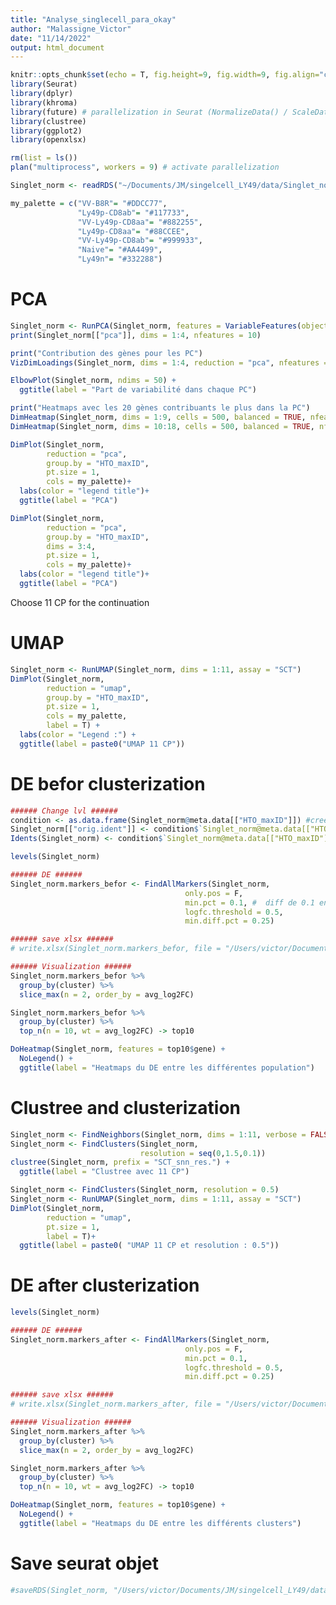 ```yaml
---
title: "Analyse_singlecell_para_okay"
author: "Malassigne_Victor"
date: "11/14/2022"
output: html_document
---
```


```r
knitr::opts_chunk$set(echo = T, fig.height=9, fig.width=9, fig.align="center")
library(Seurat)
library(dplyr)
library(khroma)
library(future) # parallelization in Seurat (NormalizeData() / ScaleData() / JackStraw() / FindMarkers() / FindIntegrationAnchors() / FindClusters() - if clustering over multiple resolutions)
library(clustree)
library(ggplot2)
library(openxlsx)
```

```r
rm(list = ls())
plan("multiprocess", workers = 9) # activate parallelization
```

```r
Singlet_norm <- readRDS("~/Documents/JM/singelcell_LY49/data/Singlet_norm.RDS")

my_palette = c("VV-B8R"= "#DDCC77",
               "Ly49p-CD8ab"= "#117733",
               "VV-Ly49p-CD8aa"= "#882255",
               "Ly49p-CD8aa"= "#88CCEE",
               "VV-Ly49p-CD8ab"= "#999933",
               "Naive"= "#AA4499",
               "Ly49n"= "#332288")
```

# PCA   
```r
Singlet_norm <- RunPCA(Singlet_norm, features = VariableFeatures(object = Singlet_norm), assay = "SCT")
print(Singlet_norm[["pca"]], dims = 1:4, nfeatures = 10)

print("Contribution des gènes pour les PC")
VizDimLoadings(Singlet_norm, dims = 1:4, reduction = "pca", nfeatures = 10)

ElbowPlot(Singlet_norm, ndims = 50) +
  ggtitle(label = "Part de variabilité dans chaque PC")

print("Heatmaps avec les 20 gènes contribuants le plus dans la PC")
DimHeatmap(Singlet_norm, dims = 1:9, cells = 500, balanced = TRUE, nfeatures = 20)
DimHeatmap(Singlet_norm, dims = 10:18, cells = 500, balanced = TRUE, nfeatures = 20)

DimPlot(Singlet_norm,
        reduction = "pca",
        group.by = "HTO_maxID",
        pt.size = 1,
        cols = my_palette)+
  labs(color = "legend title")+
  ggtitle(label = "PCA")

DimPlot(Singlet_norm, 
        reduction = "pca",
        group.by = "HTO_maxID",
        dims = 3:4,
        pt.size = 1,
        cols = my_palette)+
  labs(color = "legend title")+
  ggtitle(label = "PCA")
```
  
Choose 11 CP for the continuation  

# UMAP  
```r
Singlet_norm <- RunUMAP(Singlet_norm, dims = 1:11, assay = "SCT")
DimPlot(Singlet_norm, 
        reduction = "umap",
        group.by = "HTO_maxID", 
        pt.size = 1, 
        cols = my_palette,
        label = T) +
  labs(color = "Legend :") +
  ggtitle(label = paste0("UMAP 11 CP"))
```

# DE befor clusterization  
```r
###### Change lvl ###### 
condition <- as.data.frame(Singlet_norm@meta.data[["HTO_maxID"]]) #creer un df de tous tes idividus
Singlet_norm[["orig.ident"]] <- condition$`Singlet_norm@meta.data[["HTO_maxID"]]`  #on passe la 1er colonne
Idents(Singlet_norm) <- condition$`Singlet_norm@meta.data[["HTO_maxID"]]`  # reviens a faire un levels

levels(Singlet_norm)

###### DE ###### 
Singlet_norm.markers_befor <- FindAllMarkers(Singlet_norm, 
                                       only.pos = F, 
                                       min.pct = 0.1, #  diff de 0.1 entre les deux conditions
                                       logfc.threshold = 0.5,
                                       min.diff.pct = 0.25) 

###### save xlsx ###### 
# write.xlsx(Singlet_norm.markers_befor, file = "/Users/victor/Documents/JM/singelcell_LY49/SC_Ly49_10X/results/DE_befor_clusterization.xlsx")

###### Visualization ###### 
Singlet_norm.markers_befor %>%
  group_by(cluster) %>%
  slice_max(n = 2, order_by = avg_log2FC)

Singlet_norm.markers_befor %>%
  group_by(cluster) %>%
  top_n(n = 10, wt = avg_log2FC) -> top10

DoHeatmap(Singlet_norm, features = top10$gene) + 
  NoLegend() +
  ggtitle(label = "Heatmaps du DE entre les différentes population")
```

# Clustree and clusterization  
```r
Singlet_norm <- FindNeighbors(Singlet_norm, dims = 1:11, verbose = FALSE)
Singlet_norm <- FindClusters(Singlet_norm, 
                             resolution = seq(0,1.5,0.1))
clustree(Singlet_norm, prefix = "SCT_snn_res.") + 
  ggtitle(label = "Clustree avec 11 CP")

Singlet_norm <- FindClusters(Singlet_norm, resolution = 0.5)
Singlet_norm <- RunUMAP(Singlet_norm, dims = 1:11, assay = "SCT")
DimPlot(Singlet_norm, 
        reduction = "umap", 
        pt.size = 1,
        label = T)+
  ggtitle(label = paste0( "UMAP 11 CP et resolution : 0.5"))
```

# DE after clusterization  
```r
levels(Singlet_norm)

###### DE ###### 
Singlet_norm.markers_after <- FindAllMarkers(Singlet_norm, 
                                       only.pos = F, 
                                       min.pct = 0.1, 
                                       logfc.threshold = 0.5,
                                       min.diff.pct = 0.25)

###### save xlsx ###### 
# write.xlsx(Singlet_norm.markers_after, file = "/Users/victor/Documents/JM/singelcell_LY49/SC_Ly49_10X/results/DE_after_clusterization.xlsx")

###### Visualization ###### 
Singlet_norm.markers_after %>%
  group_by(cluster) %>%
  slice_max(n = 2, order_by = avg_log2FC)

Singlet_norm.markers_after %>%
  group_by(cluster) %>%
  top_n(n = 10, wt = avg_log2FC) -> top10

DoHeatmap(Singlet_norm, features = top10$gene) + 
  NoLegend() +
  ggtitle(label = "Heatmaps du DE entre les différents clusters")
```

# Save seurat objet
```r
#saveRDS(Singlet_norm, "/Users/victor/Documents/JM/singelcell_LY49/data/Singlet_norm_3.RDS")
```










